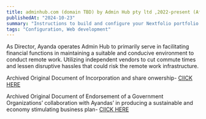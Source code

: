 ```yaml
---
title: adminhub.com (domain TBD) by Admin Hub pty ltd ,2022-present (Africa)
publishedAt: "2024-10-23"
summary: "Instructions to build and configure your Nextfolio portfolio."
tags: "Configuration, Web development"
---
```


As Director, Ayanda operates Admin Hub to primarily serve in facilitating financial functions in maintaining a suitable and conducive environment to conduct remote work. Utilizing independent vendors to cut commute times and lessen disruptive hassles that could risk the remote work infrastructure.

Archived Original Document of Incorporation and share onwership- [ClICK HERE](https://drive.google.com/file/d/1x659G4DZJaYu78zaAFBuG8VpAKmF5n2l/view?usp=drive_link )

Archived Original Document of Endorsement of a Government Organizations’ collaboration with Ayandas’ in producing a sustainable and economy stimulating business plan- [ClICK HERE]( https://drive.google.com/file/d/1ywlV2F8vnfIedIQtg2_Dd5kucRrxBtLZ/view?usp=drive_link ) 

